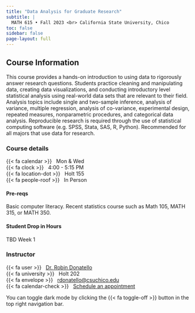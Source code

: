 ```yaml
---
title: "Data Analysis for Graduate Research"
subtitle: |
  MATH 615 • Fall 2023 <br> California State University, Chico
toc: false
sidebar: false
page-layout: full
---
```



## Course Information

This course provides a hands-on introduction to using data to rigorously answer research questions. Students practice cleaning and manipulating data, creating data visualizations, and conducting introductory level statistical analysis using real-world data sets that are relevant to their field. Analysis topics include single and two-sample inference, analysis of variance, multiple regression, analysis of co-variance, experimental design, repeated measures, nonparametric procedures, and categorical data analysis. Reproducible research is required through the use of statistical computing software (e.g. SPSS, Stata, SAS, R, Python). Recommended for all majors that use data for research.

::: {.grid .course-details}


::: {.g-col-4}
### Course details

{{< fa calendar >}} &nbsp; Mon & Wed  
{{< fa clock >}} &nbsp; 4:00 - 5:15 PM    
{{< fa location-dot >}} &nbsp; Holt 155  
{{< fa people-roof >}} &nbsp; In Person
:::


::: {.g-col-4}
#### Pre-reqs
Basic computer literacy. Recent statistics course such as Math 105, MATH 315, or MATH 350.

#### Student Drop in Hours
TBD Week 1

:::



::: {.g-col-4}
### Instructor

{{< fa user >}} &nbsp; [Dr. Robin Donatello](https://www.norcalbiostat.com)  
{{< fa university >}} &nbsp; Holt 202  
{{< fa envelope >}} &nbsp; <a href="mailto:rdonatello@csuchico.edu">rdonatello@csuchico.edu</a>  
{{< fa calendar-check >}} &nbsp; [Schedule an appointment](https://dr-donatello.youcanbook.me/)
:::

:::


:::{.callout-tip}
You can toggle dark mode by clicking the {{< fa toggle-off >}} button in the top right navigation bar.
:::
